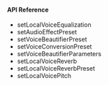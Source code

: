 <PlatformWrapper platform="electron">

#### API Reference

* <Link to="{{Global.API_REF_ELECTRON_ROOT}}/class_irtcengine.html#api_setlocalvoiceequalization">setLocalVoiceEqualization</Link>

* <Link to="{{Global.API_REF_ELECTRON_ROOT}}/class_irtcengine.html#ariaid-title85">setAudioEffectPreset</Link>

* <Link to="{{Global.API_REF_ELECTRON_ROOT}}/class_irtcengine.html#ariaid-title121">setVoiceBeautifierPreset</Link>

* <Link to="{{Global.API_REF_ELECTRON_ROOT}}/class_irtcengine.html#api_setvoiceconversionpreset">setVoiceConversionPreset</Link>

* <Link to="{{Global.API_REF_ELECTRON_ROOT}}/class_irtcengine.html#api_setvoicebeautifierparameters">setVoiceBeautifierParameters</Link>

* <Link to="{{Global.API_REF_ELECTRON_ROOT}}/class_irtcengine.html#api_setlocalvoicereverb">setLocalVoiceReverb</Link>

* <Link to="{{Global.API_REF_ELECTRON_ROOT}}/class_irtcengine.html#api_setlocalvoicereverb">setLocalVoiceReverbPreset</Link>

* <Link to="{{Global.API_REF_ELECTRON_ROOT}}/class_irtcengine.html#ariaid-title105">setLocalVoicePitch</Link>

</PlatformWrapper>
